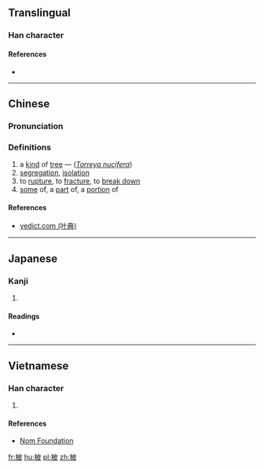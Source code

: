 ==Translingual==

===Han character===
{{Han char|rn=75|rad=木|as=05|sn=9|four=4494<sub>7</sub>|canj=木木竹水 (DDHE)|ids=⿰[[木]][[皮]]}}

====References====
* {{Han ref|kx=0518.030|dkj=14598|dj=0906.050|hdz=21191.020|uh=67C0|ud=26560|bh=CF44|bd=53060}}

----

==Chinese==
{{zh-forms}}

===Pronunciation===
{{zh-pron
|m=bǐ
|c=bei2
|mc=y
|oc=y
|ma=
|cat=pn,n,v
}}

===Definitions===
# a [[kind]] of [[tree]] — (''[[Torreya nucifera]]'')
# [[segregation]], [[isolation]]
# to [[rupture]], to [[fracture]], to [[break down]]
# [[some]] of, a [[part]] of, a [[portion]] of

====References====
*[http://yedict.com/htm/67/67C0.htm yedict.com (叶典)]

----

==Japanese==

===Kanji===
{{ja-kanji|grade=|rs=木05}}

# {{defn|lang=ja|sort=木05}}

====Readings====
* {{ja-readings|on=[[ひ]] (hi)|kun=[[すぎ]] (sugi), [[かや]] (kaya)}}

----

==Vietnamese==

===Han character===
{{vi-readings|rs=木05| hanviet = phà}}

# {{defn|lang=vi|sort=木05}}

====References====
*[http://nomfoundation.org/common/nom_details.php?codepoint=67c0 Nom Foundation]

[[fr:柀]]
[[hu:柀]]
[[pl:柀]]
[[zh:柀]]